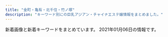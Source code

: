 ```yaml
---
title: "金町・亀有・北千住・竹ノ塚"
description: "キーワード別にの巨乳アジアン・チャイナエステ嬢情報をまとめました。"
---
```


新着画像と新着キーワードをまとめています。
2021年01月06日の情報です。

<DmmAffiliateIns />
<KeywordTable
  shops={
    [
    {
        "name": "\u5922\u306e\u5bb6",
        "img_links": [
            "http://kokoroan.jps.cm/images/girl-z1.jpg",
            "http://kokoroan.jps.cm/images/mobile.jpg",
            "http://kokoroan.jps.cm/photos/sites/31/2019/02/2019021213081728.jpg",
            "http://kokoroan.jps.cm/images/room4.jpg",
            "http://kokoroan.jps.cm/images/staff_line.jpg",
            "http://kokoroan.jps.cm/images/girl-z2.jpg",
            "http://kokoroan.jps.cm/images/ser4.jpg",
            "http://kokoroan.jps.cm/images/bj3.jpg",
            "http://kokoroan.jps.cm/images/ser1.jpg",
            "http://kokoroan.jps.cm/images/room1.jpg",
            "http://kokoroan.jps.cm/images/ser5.jpg",
            "http://kokoroan.jps.cm/photos/sites/31/2020/08/2020082513400117.jpg",
            "http://kokoroan.jps.cm/images/room3.jpg",
            "http://kokoroan.jps.cm/photos/sites/31/2020/10/2020100113045422.jpg",
            "http://kokoroan.jps.cm/images/room2.jpg",
            "http://kokoroan.jps.cm/images/top.jpg",
            "http://kokoroan.jps.cm/images/mobile2.jpg",
            "http://kokoroan.jps.cm/images/ser2.jpg",
            "http://kokoroan.jps.cm/images/service_line.jpg",
            "http://kokoroan.jps.cm/photos/sites/31/2019/06/2019060614301966.jpg",
            "http://kokoroan.jps.cm/images/end.jpg",
            "http://kokoroan.jps.cm/images/ser3.jpg"
        ],
        "url": "http://kokoroan.jps.cm/",
        "keywords": {
            "C": 13,
            "86": 2,
            "D": 2,
            "84": 1,
            "83": 1
        },
        "station": "\u7af9\u30ce\u585a\u99c5\u6771\u53e3"
    },
    {
        "img_links": [],
        "url": "https://heart-peace.business.site/",
        "station": "\u7dbe\u702c\u99c5",
        "name": "heart Peace \uff5e\u30cf\u30fc\u30c8\u30d4\u30fc\u30b9\uff5e",
        "keywords": {}
    },
    {
        "station": "JR\u91d1\u753a\u99c5\u5317\u53e3",
        "keywords": {
            "C": 11,
            "88": 5,
            "90": 5,
            "87": 5,
            "89": 5
        },
        "img_links": [
            "https://lush.jpn.vin/images/tit_staff.jpg",
            "https://lush.jpn.vin/images/lb.png",
            "https://lush.jpn.vin/images/end.jpg",
            "https://lush.jpn.vin/images/side_mobile.png",
            "https://lush.jpn.vin/photos/sites/6/2020/12/2020121402072787.jpg",
            "https://lush.jpn.vin/images/border-bottom.png",
            "https://lush.jpn.vin/images/bg_comend.jpg",
            "https://lush.jpn.vin/images/tit_news.png",
            "https://lush.jpn.vin/images/room2.jpg",
            "https://lush.jpn.vin/images/room1.jpg",
            "https://lush.jpn.vin/photos/sites/6/2020/12/2020121402091934.jpg",
            "https://lush.jpn.vin/photos/sites/6/2020/12/202012140206371.jpg",
            "https://lush.jpn.vin/images/rb.png",
            "https://lush.jpn.vin/images/girl.png",
            "https://lush.jpn.vin/images/top.png",
            "https://lush.jpn.vin/images/room4.jpg",
            "https://lush.jpn.vin/photos/sites/6/2020/12/2020121402082025.jpg",
            "https://lush.jpn.vin/images/room3.jpg",
            "https://lush.jpn.vin/images/tit_pick.jpg"
        ],
        "name": "\u30e9\u30c3\u30b7\u30e5",
        "url": "https://lush.jpn.vin/"
    },
    {
        "keywords": {},
        "name": "Angela \u30a2\u30f3\u30b8\u30a7\u30e9",
        "station": "\u7dbe\u702c\u99c5\u6771\u53e3",
        "url": "http://angela.esjp.xyz/",
        "img_links": [
            "http://angela.esjp.xyz/girl/4.jpg",
            "http://angela.esjp.xyz/girl/2.jpg",
            "http://angela.esjp.xyz/images/newsbg.png",
            "http://angela.esjp.xyz/images/topbg.jpg",
            "http://angela.esjp.xyz/images/pickup_line.png",
            "http://angela.esjp.xyz/girl/6.jpg",
            "http://angela.esjp.xyz/girl/3.jpg",
            "http://angela.esjp.xyz/images/tel_footer.png",
            "http://angela.esjp.xyz/images/mobile_bg.png",
            "http://angela.esjp.xyz/images/roomimg/photo01.jpg",
            "http://angela.esjp.xyz/images/nophotos.jpg",
            "http://angela.esjp.xyz/images/staff_bg.png",
            "http://angela.esjp.xyz/girl/1.jpg",
            "http://angela.esjp.xyz/images/roomimg/photo02.jpg"
        ]
    },
    {
        "name": "Spring-\u30b9\u30d7\u30ea\u30f3\u30b0-",
        "keywords": {
            "84": 1,
            "89": 1,
            "C": 4,
            "90": 3,
            "91": 1,
            "85": 3,
            "E": 2,
            "G": 1
        },
        "img_links": [
            "http://spring02.est888.com/css/staff/staff04.png",
            "http://spring02.est888.com/css/staff/staff03-a.png",
            "http://spring02.est888.com/css/top02-left.png",
            "http://spring02.est888.com/css/staff/staff01-a.png",
            "http://spring02.est888.com/css/staff/staff11-b.png",
            "http://spring02.est888.com/css/top04.png",
            "http://spring02.est888.com/css/osusume01.png",
            "http://spring02.est888.com/css/staff/staff03.png",
            "http://spring02.est888.com/css/staff/staff005-a.png",
            "http://spring02.est888.com/css/staff/staff01.png",
            "http://spring02.est888.com/css/nav/nav-003.png",
            "http://spring02.est888.com/css/nav/nav-001.png",
            "http://spring02.est888.com/css/tel.png",
            "http://spring02.est888.com/css/staff/staff11.png",
            "http://spring02.est888.com/css/staff/staff09-b.png",
            "http://spring02.est888.com/css/nav/nav-006.png",
            "http://spring02.est888.com/css/nav/nav-004.png",
            "http://spring02.est888.com/css/staff/staff003-b.png",
            "http://spring02.est888.com/css/staff/staff005-b.png",
            "http://spring02.est888.com/css/nav/nav-002.png",
            "http://spring02.est888.com/css/top003.png",
            "http://spring02.est888.com/css/staff/staff010-b.png",
            "http://spring02.est888.com/css/staff/staff010-a.png",
            "http://spring02.est888.com/css/staff/staff12.png",
            "http://spring02.est888.com/css/staff/staff11-a.png",
            "http://spring02.est888.com/css/staff/staff04-b.png",
            "http://spring02.est888.com/css/staff/staff12-a.png",
            "http://spring02.est888.com/css/staff/staff09.png",
            "http://spring02.est888.com/css/staff/staff12-b.png",
            "http://spring02.est888.com/css/staff/staff09-a.png",
            "http://spring02.est888.com/css/staff/staff04-a.png",
            "http://spring02.est888.com/css/top01.png",
            "http://spring02.est888.com/css/staff/staff010.png",
            "http://spring02.est888.com/css/staff/staff01-b.png",
            "http://spring02.est888.com/css/staff/staff0008.png",
            "http://spring02.est888.com/css/staff/staff008-b.png",
            "http://spring02.est888.com/css/staff/staff005.png",
            "http://spring02.est888.com/css/nav/nav-005.png"
        ],
        "url": "http://spring02.est888.com/",
        "station": "\u7dbe\u702c\u99c5\u897f\u53e3"
    },
    {
        "url": "http://kungangm.jimdo.com/",
        "keywords": {},
        "name": "\u541b\u5b89",
        "station": "\u5800\u5207\u83d6\u84b2\u5712\u99c5",
        "img_links": [
            "https://image.jimcdn.com/app/cms/image/transf/dimension=1080x1024:format=jpg/path/s491738307dab8ed0/image/i620db1cf9b307f7a/version/1607666292/image.jpg",
            "https://image.jimcdn.com/app/cms/image/transf/none/path/s491738307dab8ed0/image/iba7a970dbc047ea1/version/1607666237/image.jpg",
            "https://image.jimcdn.com/app/cms/image/transf/none/path/s491738307dab8ed0/image/i5806f8c0fbbca598/version/1417614009/image.jpg",
            "https://image.jimcdn.com/app/cms/image/transf/dimension=1080x1024:format=jpg/path/s491738307dab8ed0/image/ie54739bfe4411825/version/1606798127/image.jpg"
        ]
    },
    {
        "url": "http://urara.tyo.cm/",
        "img_links": [
            "http://urara.tyo.cm/photos/sites/5/2020/10/2020101305325670.jpg",
            "http://urara.tyo.cm/photos/sites/5/2020/08/2020082101302071.jpg",
            "http://urara.tyo.cm/images/link_nav06.png",
            "http://urara.tyo.cm/images/link_nav05.png",
            "http://urara.tyo.cm/images/link_nav03.png",
            "http://urara.tyo.cm/photos/sites/5/2020/09/2020091508111353.jpg",
            "http://urara.tyo.cm/images/link_nav01.png",
            "http://urara.tyo.cm/images/tit_staff01.png",
            "http://urara.tyo.cm/images/slider02.png",
            "http://urara.tyo.cm/photos/sites/5/2020/07/2020072904152581.jpg",
            "http://urara.tyo.cm/images/slider03.png",
            "http://urara.tyo.cm/images/tit_staff02.png",
            "http://urara.tyo.cm/photos/sites/5/2020/07/2020072904152474.jpg",
            "http://urara.tyo.cm/images/tit_info01.png",
            "http://urara.tyo.cm/photos/sites/5/2020/07/2020072904152438.jpg",
            "http://urara.tyo.cm/images/pagetop.png",
            "http://urara.tyo.cm/images/tit_info02.png",
            "http://urara.tyo.cm/images/top.png",
            "http://urara.tyo.cm/photos/sites/5/2020/11/2020112706272440.jpg",
            "http://urara.tyo.cm/images/slider01.png",
            "http://urara.tyo.cm/images/link_nav02.png",
            "http://urara.tyo.cm/images/bg_infotit.png",
            "http://urara.tyo.cm/images/ico02.png",
            "http://urara.tyo.cm/images/link_nav04.png",
            "http://urara.tyo.cm/photos/sites/5/2020/07/2020072904152344.jpg"
        ],
        "station": "JR\u91d1\u753a\u99c5\u5317\u53e3",
        "keywords": {
            "86": 40,
            "84": 10,
            "85": 30,
            "D": 80
        },
        "name": "\u9e97"
    },
    {
        "img_links": [
            "https://anna.iest.info/images/room1.jpg",
            "https://anna.iest.info/images/room3.jpg",
            "https://anna.iest.info/photos/sites/32/2020/09/2020092310053060.jpg",
            "https://anna.iest.info/images/top.png",
            "https://anna.iest.info/photos/sites/32/2020/09/2020092310180247.jpg",
            "https://anna.iest.info/photos/sites/32/2020/09/2020092404431618.jpg",
            "https://anna.iest.info/photos/sites/32/2020/09/2020092310095442.jpg",
            "https://anna.iest.info/images/side_link03.png",
            "https://anna.iest.info/photos/sites/32/2020/09/2020092310084345.jpg",
            "https://anna.iest.info/images/09.jpg",
            "https://anna.iest.info/photos/sites/32/2020/12/2020122407252653.jpg",
            "https://anna.iest.info/photos/sites/32/2020/09/2020092310230663.jpg",
            "https://anna.iest.info/photos/sites/32/2020/11/2020110204554291.jpg",
            "https://anna.iest.info/images/room4.jpg",
            "https://anna.iest.info/photos/sites/32/2020/09/2020092310053021.jpg",
            "https://anna.iest.info/images/05.jpg",
            "https://anna.iest.info/photos/sites/32/2020/09/2020092310104790.jpg",
            "https://anna.iest.info/images/room2.jpg",
            "https://anna.iest.info/images/side_link02.png",
            "https://anna.iest.info/images/sp_top.jpg",
            "https://anna.iest.info/photos/sites/32/2020/10/2020102309073277.jpg"
        ],
        "name": "\u5b89\u5a1c\u30fb\u30a2\u30f3\u30ca",
        "keywords": {
            "D": 94,
            "86": 25,
            "88": 23,
            "E": 23,
            "83": 23,
            "80": 23,
            "87": 46,
            "C": 46,
            "85": 23
        },
        "station": "\u7af9\u30ce\u585a\u99c5\u6771\u53e3",
        "url": "https://anna.iest.info/"
    },
    {
        "url": "http://bright.xyz.mn/",
        "name": "Plaisir\u30fb\u30d7\u30ec\u30b8\u30fc\u30eb",
        "img_links": [
            "http://bright.xyz.mn/images/s_face.jpg",
            "http://bright.xyz.mn/photos/sites/10/2020/02/2020022201512635.jpg",
            "http://bright.xyz.mn/photos/sites/10/2020/11/2020112603202174-308x411.jpg",
            "http://bright.xyz.mn/photos/sites/10/2020/10/2020100804253425.jpg",
            "http://bright.xyz.mn/photos/sites/10/2020/07/2020072612030016-308x411.jpg",
            "http://bright.xyz.mn/photos/sites/10/2020/08/2020081003373131-308x411.jpg",
            "http://bright.xyz.mn/photos/sites/10/2020/07/2020072611535558.jpg",
            "http://bright.xyz.mn/photos/sites/10/2020/07/202007261153576.jpg",
            "http://bright.xyz.mn/images/top.png",
            "http://bright.xyz.mn/images/news_bj3.jpg",
            "http://bright.xyz.mn/images/mobile.jpg",
            "http://bright.xyz.mn/images/new.jpg",
            "http://bright.xyz.mn/photos/sites/10/2020/02/2020022201512671-308x411.jpg",
            "http://bright.xyz.mn/images/line.png",
            "http://bright.xyz.mn/images/s_news.jpg",
            "http://bright.xyz.mn/images/s_link.jpg",
            "http://bright.xyz.mn/images/s_therapist.jpg",
            "http://bright.xyz.mn/photos/sites/10/2020/08/2020081003373252.jpg",
            "http://bright.xyz.mn/photos/sites/10/2020/02/2020022201512671.jpg",
            "http://bright.xyz.mn/photos/sites/10/2020/11/2020111606393626.jpg",
            "http://bright.xyz.mn/photos/sites/10/2020/07/2020072612030016.jpg",
            "http://bright.xyz.mn/images/2.jpg",
            "http://bright.xyz.mn/photos/sites/10/2020/02/2020022201512493.jpg",
            "http://bright.xyz.mn/images/1.jpg",
            "http://bright.xyz.mn/images/s_pick.png",
            "http://bright.xyz.mn/photos/sites/10/2020/08/2020081003373131.jpg",
            "http://bright.xyz.mn/photos/sites/10/2020/11/2020112603202074.jpg",
            "http://bright.xyz.mn/images/staff_bj3.jpg",
            "http://bright.xyz.mn/photos/sites/10/2020/11/2020112603202074-308x411.jpg",
            "http://bright.xyz.mn/photos/sites/10/2020/11/2020110507362248.jpg",
            "http://bright.xyz.mn/images/end.png",
            "http://bright.xyz.mn/photos/sites/10/2020/11/2020112603202174.jpg"
        ],
        "station": "JR\u4e80\u6709\u99c5\u5357\u53e3",
        "keywords": {
            "H": 22,
            "88": 40,
            "F": 22,
            "87": 40,
            "D": 62,
            "E": 84,
            "G": 20,
            "85": 20,
            "89": 40,
            "86": 40,
            "92": 20
        }
    },
    {
        "img_links": [
            "http://www.kb.masg.info/images/bar-news.png",
            "http://www.kb.masg.info/files/012.jpg",
            "http://www.kb.masg.info/files/008.jpg",
            "http://www.kb.masg.info/images/bar-inte.png",
            "http://www.kb.masg.info/files/005.jpg",
            "http://www.kb.masg.info/files/013.jpg",
            "http://www.kb.masg.info/files/006.jpg",
            "http://www.kb.masg.info/files/014.jpg",
            "http://www.kb.masg.info/files/017.jpg",
            "http://www.kb.masg.info/images/bar-infomation.png",
            "http://www.kb.masg.info/images/girls-bar.png",
            "http://www.kb.masg.info/files/011.jpg",
            "http://www.kb.masg.info/files/004.jpg",
            "http://www.kb.masg.info/images/info1.jpg",
            "http://www.kb.masg.info/images/info_text.jpg",
            "http://www.kb.masg.info/files/010.jpg",
            "http://www.kb.masg.info/files/016.jpg",
            "http://www.kb.masg.info/files/015.jpg",
            "http://www.kb.masg.info/images/bar-girls.png",
            "http://www.kb.masg.info/images/info2.jpg",
            "http://www.kb.masg.info/files/002.jpg",
            "http://www.kb.masg.info/files/009.jpg"
        ],
        "keywords": {
            "D": 14,
            "88": 1,
            "87": 10,
            "86": 2
        },
        "url": "http://www.kb.masg.info/",
        "station": "JR\u5317\u5343\u4f4f\u99c5",
        "name": "\u770b\u8b77\u7f8e\u4eba"
    },
    {
        "station": "JR\u4e80\u6709\u99c5\u5357\u53e3",
        "keywords": {
            "88": 1,
            "D": 5,
            "89": 1,
            "E": 1,
            "87": 3,
            "86": 2
        },
        "name": "\u82b1\u306e\u5922",
        "img_links": [
            "http://www.hananoyume.esjp.info/images/xian.png",
            "http://www.hananoyume.esjp.info/files/009-02.jpg",
            "http://www.hananoyume.esjp.info/images/maga.jpg",
            "http://www.hananoyume.esjp.info/images/new1.png",
            "http://www.hananoyume.esjp.info/images/shop/shop03.jpg",
            "http://www.hananoyume.esjp.info/images/new3.png",
            "http://www.hananoyume.esjp.info/images/pick.png",
            "http://www.hananoyume.esjp.info/files/003-02.jpg",
            "http://www.hananoyume.esjp.info/files/007-02.jpg",
            "http://www.hananoyume.esjp.info/images/tel.png",
            "http://www.hananoyume.esjp.info/files/007.jpg",
            "http://www.hananoyume.esjp.info/files/008-03.jpg",
            "http://www.hananoyume.esjp.info/files/006-03.jpg",
            "http://www.hananoyume.esjp.info/files/009.jpg",
            "http://www.hananoyume.esjp.info/files/005-02.jpg",
            "http://www.hananoyume.esjp.info/images/zi_staff.png",
            "http://www.hananoyume.esjp.info/images/shop/shop04.jpg",
            "http://www.hananoyume.esjp.info/images/service.png",
            "http://www.hananoyume.esjp.info/images/main_top.png",
            "http://www.hananoyume.esjp.info/images/s3.jpg",
            "http://www.hananoyume.esjp.info/files/001.jpg",
            "http://www.hananoyume.esjp.info/files/001-02.jpg",
            "http://www.hananoyume.esjp.info/images/shop/shop02.jpg",
            "http://www.hananoyume.esjp.info/files/003-03.jpg",
            "http://www.hananoyume.esjp.info/files/006.jpg",
            "http://www.hananoyume.esjp.info/files/006-02.jpg",
            "http://www.hananoyume.esjp.info/images/shop/shop01.jpg",
            "http://www.hananoyume.esjp.info/images/main_bottom.png",
            "http://www.hananoyume.esjp.info/files/008.jpg",
            "http://www.hananoyume.esjp.info/images/zi_massage.png",
            "http://www.hananoyume.esjp.info/files/001-03.jpg",
            "http://www.hananoyume.esjp.info/images/s1.jpg",
            "http://www.hananoyume.esjp.info/files/009-03.jpg",
            "http://www.hananoyume.esjp.info/files/007-03.jpg",
            "http://www.hananoyume.esjp.info/images/s2.jpg",
            "http://www.hananoyume.esjp.info/files/005-03.jpg",
            "http://www.hananoyume.esjp.info/files/003.jpg",
            "http://www.hananoyume.esjp.info/files/008-02.jpg",
            "http://www.hananoyume.esjp.info/images/infotiao1.jpg",
            "http://www.hananoyume.esjp.info/files/005.jpg"
        ],
        "url": "http://www.hananoyume.esjp.info/"
    },
    {
        "img_links": [
            "http://esthe-aroma.biz/img/m05a.jpg",
            "http://esthe-aroma.biz/img/no.png",
            "http://esthe-aroma.biz/img/m03a.jpg",
            "http://esthe-aroma.biz/img/m01.jpg",
            "http://esthe-aroma.biz/img/cg09.jpg",
            "http://esthe-aroma.biz/img/cg05.jpg",
            "http://esthe-aroma.biz/img/cg03.jpg",
            "http://esthe-aroma.biz/img/cg07.jpg",
            "http://esthe-aroma.biz/img/m05.jpg",
            "http://esthe-aroma.biz/img/cg101.jpg",
            "http://esthe-aroma.biz/img/m01a.jpg",
            "http://esthe-aroma.biz/img/syst.jpg",
            "http://esthe-aroma.biz/img/top.jpg",
            "http://esthe-aroma.biz/img/cg08.jpg",
            "http://esthe-aroma.biz/img/m02.jpg",
            "http://esthe-aroma.biz/img/cg10.jpg",
            "http://esthe-aroma.biz/img/cg02.jpg",
            "http://esthe-aroma.biz/img/cg081.jpg",
            "http://esthe-aroma.biz/img/cg021.jpg",
            "http://esthe-aroma.biz/img/m03.jpg",
            "http://esthe-aroma.biz/img/fla02.jpg",
            "http://esthe-aroma.biz/img/acct.jpg",
            "http://esthe-aroma.biz/img/cg06.jpg",
            "http://esthe-aroma.biz/img/cg01.jpg",
            "http://esthe-aroma.biz/img/ff.jpg",
            "http://esthe-aroma.biz/img/cg011.jpg",
            "http://esthe-aroma.biz/img/m02a.jpg",
            "http://esthe-aroma.biz/img/tr02.jpg",
            "http://esthe-aroma.biz/img/fla03.jpg",
            "http://esthe-aroma.biz/img/stal.jpg",
            "http://esthe-aroma.biz/img/tr01.jpg",
            "http://esthe-aroma.biz/img/fla01.jpg",
            "http://esthe-aroma.biz/img/m04.jpg",
            "http://esthe-aroma.biz/img/m06.jpg"
        ],
        "keywords": {
            "D": 18,
            "86": 14,
            "88": 4
        },
        "url": "http://esthe-aroma.biz/",
        "name": "Sakura",
        "station": "JR\u91d1\u753a\u99c5\u5317\u53e3"
    },
    {
        "name": "LUCK",
        "img_links": [
            "http://lucky.weblog.tc/2/uploadimg/1599202558.jpeg",
            "http://lucky.weblog.tc/2/uploadimg/1597854926.jpeg",
            "http://lucky.weblog.tc/2/uploadimg/1591253175.jpg",
            "http://lucky.weblog.tc/2/uploadimg/1600148455.jpeg",
            "http://lucky.weblog.tc/2/uploadimg/1591253020.jpg",
            "http://lucky.weblog.tc/loader.png",
            "http://lucky.weblog.tc/2/uploadimg/1591252992.jpg",
            "http://lucky.weblog.tc/2/uploadimg/1591886646.jpg",
            "http://lucky.weblog.tc/icon2.png",
            "http://lucky.weblog.tc/2/uploadimg/1591886701.jpg"
        ],
        "station": "\u7dbe\u702c\u99c5\u6771\u53e3",
        "url": "http://lucky.weblog.tc/",
        "keywords": {
            "84": 3,
            "88": 2,
            "87": 2,
            "90": 8,
            "86": 3,
            "C": 7,
            "D": 2,
            "83": 4
        }
    },
    {
        "img_links": [],
        "name": "Tulip\uff5e\u30c1\u30e5\u30fc\u30ea\u30c3\u30d7",
        "station": "JR\u5357\u5343\u4f4f\u99c5\u5357\u53e3",
        "url": "http://www.hi-msg.com/tulip/",
        "keywords": {}
    },
    {
        "station": "\u6885\u5cf6\u99c5",
        "url": "http://kenkounoie-umejima.este88.com/",
        "img_links": [
            "http://kenkounoie-umejima.este88.com/images/qr.jpg",
            "http://kenkounoie-umejima.este88.com/gals/akane1.jpg",
            "http://kenkounoie-umejima.este88.com/gals/emi1.jpg",
            "http://kenkounoie-umejima.este88.com/images/img1.jpg",
            "http://kenkounoie-umejima.este88.com/images/acc2.jpg",
            "http://kenkounoie-umejima.este88.com/images/img3.jpg",
            "http://kenkounoie-umejima.este88.com/gals/kiki1.jpg",
            "http://kenkounoie-umejima.este88.com/images/acc4.jpg",
            "http://kenkounoie-umejima.este88.com/images/img4.jpg",
            "http://kenkounoie-umejima.este88.com/gals/risa1.jpg",
            "http://kenkounoie-umejima.este88.com/images/acc3.jpg",
            "http://kenkounoie-umejima.este88.com/images/info.png",
            "http://kenkounoie-umejima.este88.com/i/sp02.jpg",
            "http://kenkounoie-umejima.este88.com/images/acc1.jpg",
            "http://kenkounoie-umejima.este88.com/images/acc5.jpg",
            "http://kenkounoie-umejima.este88.com/images/img2.jpg",
            "http://kenkounoie-umejima.este88.com/gals/mimi1.jpg",
            "http://kenkounoie-umejima.este88.com/gals/rika1.jpg",
            "http://kenkounoie-umejima.este88.com/gals/ai1.jpg"
        ],
        "name": "\u5065\u5eb7\u306e\u5bb6",
        "keywords": {}
    },
    {
        "keywords": {},
        "img_links": [],
        "name": "IRIS \uff5e\u30a2\u30a4\u30ea\u30b9\uff5e",
        "url": "http://rakuen-hp.este.work/",
        "station": "JR\u5317\u5343\u4f4f\u99c5\u6771\u53e3"
    },
    {
        "url": "http://www.night.ne.jp/tokyo/house/",
        "name": "\u5065\u5eb7\u30cf\u30a6\u30b9",
        "img_links": [
            "http://www.night.ne.jp/tokyo/house/img_staff/g_7074.jpg",
            "http://www.night.ne.jp/tokyo/house/img/view_4.jpg",
            "http://www.night.ne.jp/nightnet/img/11.jpg",
            "http://www.night.ne.jp/nightnet/img/12a.jpg",
            "http://www.night.ne.jp/nightnet/img/4.jpg",
            "http://www.night.ne.jp/tokyo/house/img/view_3.jpg",
            "http://www.night.ne.jp/tokyo/house/img/view_1.jpg",
            "http://www.night.ne.jp/tokyo/house/img/index.jpg",
            "http://www.night.ne.jp/nightnet/img/16.jpg",
            "http://www.night.ne.jp/nightnet/img/3.jpg",
            "http://www.night.ne.jp/nightnet/img/2.jpg",
            "http://www.night.ne.jp/_format/W/img/whats_news.jpg",
            "http://www.night.ne.jp/tokyo/house/img/view_2.jpg",
            "http://www.night.ne.jp/_format/W/img/over_msg_01.jpg",
            "http://www.night.ne.jp/nightnet/img/14.jpg",
            "http://www.night.ne.jp/tokyo/house/img/index_top.jpg",
            "http://www.night.ne.jp/nightnet/img/5.jpg",
            "http://www.night.ne.jp/_format/W/img/index_enter_1.jpg",
            "http://www.night.ne.jp/tokyo/house/img_staff/g_7277.jpg",
            "http://www.night.ne.jp/nightnet/img/10.jpg",
            "http://www.night.ne.jp/nightnet/img/17.jpg",
            "http://www.night.ne.jp/nightnet/img/9.jpg",
            "http://www.night.ne.jp/nightnet/img/7.jpg",
            "http://www.night.ne.jp/tokyo/house/img_staff/g_7278.jpg",
            "http://www.night.ne.jp/_format/W/img/whats_view.jpg",
            "http://www.night.ne.jp/tokyo/house/img/qr_code.jpg",
            "http://www.night.ne.jp/tokyo/house/img/index_view.jpg",
            "http://www.night.ne.jp/nightnet/img/6.jpg",
            "http://www.night.ne.jp/nightnet/img/1.jpg",
            "http://www.night.ne.jp/nightnet/img/15.jpg",
            "http://www.night.ne.jp/nightnet/img/8.jpg",
            "http://www.night.ne.jp/nightnet/img/13.jpg"
        ],
        "keywords": {},
        "station": "JR\u4e80\u6709\u99c5\u5317\u53e3"
    },
    {
        "keywords": {
            "\u30bb\u30af\u30b7\u30fc": 5,
            "89": 3,
            "87": 3,
            "88": 3,
            "86": 8,
            "91": 6,
            "F": 3,
            "94": 7,
            "D": 4,
            "C": 6,
            "E": 18,
            "90": 5,
            "95": 2,
            "93": 6,
            "G": 7,
            "92": 6
        },
        "name": "You First*\u30e6\u30fc\u30d5\u30a1\u30fc\u30b9\u30c8",
        "img_links": [
            "http://youfirstesthe.com/upload/girl/img03/img1_0026.jpg",
            "http://youfirstesthe.com/upload/girl/img02/img1_0021.jpg",
            "http://youfirstesthe.com/images/top/ranking02.png",
            "http://youfirstesthe.com/upload/girl/img02/img1_0016.jpg",
            "http://youfirstesthe.com/upload/girl/img02/img1_0024.jpg",
            "http://youfirstesthe.com/upload/board/img_1555924960.jpg",
            "http://youfirstesthe.com/upload/girl/img03/img1_0008.jpg",
            "http://youfirstesthe.com/upload/board/img_1551939705.jpg",
            "http://youfirstesthe.com/upload/board/img_1601452249.jpg",
            "http://youfirstesthe.com/upload/girl/img03/img1_0020.jpg",
            "http://youfirstesthe.com/upload/girl/img02/img1_0019.jpg",
            "http://youfirstesthe.com/upload/girl/img03/img1_0024.jpg",
            "http://youfirstesthe.com/upload/board/img_1600470945.jpg",
            "http://youfirstesthe.com/upload/girl/img03/img5_0008.jpg",
            "http://youfirstesthe.com/images/top/list_btn.png",
            "http://youfirstesthe.com/upload/girl/img03/img4_0008.jpg",
            "http://youfirstesthe.com/upload/girl/img03/img2_0016.jpg",
            "http://youfirstesthe.com/upload/girl/img03/img2_0007.jpg",
            "http://youfirstesthe.com/upload/girl/img03/img1_0015.jpg",
            "http://youfirstesthe.com/upload/girl/img03/img1_0016.jpg",
            "http://youfirstesthe.com/upload/girl/img03/img1_0019.jpg",
            "http://youfirstesthe.com/upload/girl/img03/img3_0003.jpg",
            "http://youfirstesthe.com/upload/girl/img03/img2_0020.jpg",
            "http://youfirstesthe.com/images/top/ranking03.png",
            "http://youfirstesthe.com/upload/girl/img03/img3_0020.jpg",
            "http://youfirstesthe.com/upload/girl/img03/img1_0004.jpg",
            "http://youfirstesthe.com/upload/girl/img03/img3_0008.jpg",
            "http://youfirstesthe.com/upload/girl/img02/img1_0007.jpg",
            "http://youfirstesthe.com/images/top/ranking01.png",
            "http://youfirstesthe.com/upload/girl/img03/img1_0027.jpg",
            "http://youfirstesthe.com/upload/girl/img03/img2_0003.jpg",
            "http://youfirstesthe.com/upload/board/img_1547772766.jpg",
            "http://youfirstesthe.com/images/common/tel.png",
            "http://youfirstesthe.com/upload/girl/img02/img1_0026.jpg",
            "http://youfirstesthe.com/upload/girl/img02/img1_0014.jpg",
            "http://youfirstesthe.com/upload/girl/img03/img2_0014.jpg",
            "http://youfirstesthe.com/upload/girl/img03/img2_0008.jpg",
            "http://youfirstesthe.com/upload/girl/img02/img1_0020.jpg",
            "http://youfirstesthe.com/upload/girl/img02/img1_0003.jpg",
            "http://youfirstesthe.com/upload/girl/img03/img1_0021.jpg",
            "http://youfirstesthe.com/images/top/pickup_box.png",
            "http://youfirstesthe.com/upload/girl/img02/img1_0008.jpg",
            "http://youfirstesthe.com/upload/girl/img03/img3_0007.jpg",
            "http://youfirstesthe.com/upload/girl/img02/img1_0015.jpg",
            "http://youfirstesthe.com/upload/girl/img03/img1_0014.jpg",
            "http://youfirstesthe.com/upload/girl/img03/img1_0007.jpg",
            "http://youfirstesthe.com/upload/girl/img03/img4_0007.jpg",
            "http://youfirstesthe.com/upload/girl/img02/img1_0004.jpg",
            "http://youfirstesthe.com/upload/girl/img03/img2_0019.jpg",
            "http://youfirstesthe.com/upload/board/img_1558501433.jpg",
            "http://youfirstesthe.com/images/top/news.png",
            "http://youfirstesthe.com/upload/girl/img03/img1_0003.jpg",
            "http://youfirstesthe.com/upload/girl/img02/img1_0027.jpg"
        ],
        "station": "\u7dbe\u702c\u99c5\u6771\u53e3",
        "url": "http://youfirstesthe.com"
    },
    {
        "img_links": [
            "http://aroma-heal.com/staff/yuki/01.jpg",
            "http://aroma-heal.com/img/pc.jpg",
            "http://aroma-heal.com/img/tit.jpg",
            "http://aroma-heal.com/img/sys1.png",
            "http://aroma-heal.com/img/tel.jpg",
            "http://aroma-heal.com/img/t-a.jpg",
            "http://aroma-heal.com/img/t-r.jpg",
            "http://aroma-heal.com/img/adrs.jpg",
            "http://aroma-heal.com/img/cam.jpg",
            "http://aroma-heal.com/staff/aoi/01.jpg",
            "http://aroma-heal.com/img/sys2.png",
            "http://aroma-heal.com/img/t-t.jpg",
            "http://aroma-heal.com/img/info.jpg",
            "http://aroma-heal.com/img/add.jpg",
            "http://aroma-heal.com/img/sys3.png",
            "http://aroma-heal.com/img/botton.jpg",
            "http://aroma-heal.com/img/t-s.jpg",
            "http://aroma-heal.com/img/t-o.jpg",
            "http://aroma-heal.com/staff/mimi/01.jpg",
            "http://aroma-heal.com/img/sysetc.png",
            "http://aroma-heal.com/img/pic.jpg",
            "http://aroma-heal.com/img/sys4.png"
        ],
        "keywords": {},
        "station": "JR\u5317\u5343\u4f4f\u99c5\u6771\u53e3",
        "url": "http://aroma-heal.com/",
        "name": "\u7f8e\u5802"
    },
    {
        "keywords": {
            "87": 5,
            "D": 15,
            "82": 5,
            "C": 16,
            "85": 10
        },
        "station": "JR\u91d1\u753a\u99c5\u5317\u53e3",
        "url": "http://iyasinobara.oks.bz/",
        "name": "\u7652\u3057\u306e\u8594\u8587",
        "img_links": [
            "http://iyasinobara.oks.bz/photos/sites/36/2020/11/2020112101523963.jpg",
            "http://iyasinobara.oks.bz/photos/sites/36/2019/12/2019121401184994.jpg",
            "http://iyasinobara.oks.bz/photos/sites/36/2020/02/2020021401252254.jpg",
            "http://iyasinobara.oks.bz/images/top.jpg",
            "http://iyasinobara.oks.bz/images/s_news.jpg",
            "http://iyasinobara.oks.bz/images/room1.jpg",
            "http://iyasinobara.oks.bz/images/mobile.jpg",
            "http://iyasinobara.oks.bz/images/room3.jpg",
            "http://iyasinobara.oks.bz/images/room4.jpg",
            "http://iyasinobara.oks.bz/photos/sites/36/2020/07/2020071503512478.jpg",
            "http://iyasinobara.oks.bz/images/room2.jpg",
            "http://iyasinobara.oks.bz/images/s_staff.jpg",
            "http://iyasinobara.oks.bz/images/s_shedule.jpg"
        ]
    },
    {
        "station": "JR\u4e80\u6709\u99c5\u5317\u53e3",
        "keywords": {
            "D": 2,
            "E": 2,
            "85": 2,
            "C": 1,
            "86": 1
        },
        "name": "\u685c",
        "img_links": [
            "https://besteste.com/js/sliderLine/slide_prev.png",
            "https://besteste.com/staffPhoto/b20201223163417.jpg",
            "https://besteste.com/staffPhoto/s20201104201732.jpg",
            "https://besteste.com/js/sliderLine/slide_next.png",
            "https://besteste.com/images/slider1/03.jpg",
            "https://besteste.com/staffPhoto/s20201104202559.jpg",
            "https://besteste.com/staffPhoto/s20201104202356.jpg",
            "https://besteste.com/staffPhoto/s20201104202637.jpg",
            "https://besteste.com/staffPhoto/s20201104202122.jpg",
            "https://besteste.com/staffPhoto/s20201104202509.jpg",
            "https://besteste.com/staffPhoto/b20201223163529.jpg",
            "https://besteste.com/images/returnBtn.png",
            "https://besteste.com/staffPhoto/b20201223163111.jpg",
            "https://besteste.com/staffPhoto/s20201104202740.jpg",
            "https://besteste.com/staffPhoto/b20201104202024.jpg",
            "https://besteste.com/staffPhoto/b20201104202509.jpg",
            "https://besteste.com/staffPhoto/b20201104201732.jpg",
            "https://besteste.com/images/slider1/01.jpg",
            "https://besteste.com/staffPhoto/b20201104201913.jpg",
            "https://besteste.com/staffPhoto/s20201223163320.jpg",
            "https://besteste.com/staffPhoto/s20201104202235.jpg",
            "https://besteste.com/images/mobile.jpg",
            "https://besteste.com/staffPhoto/s20201223163529.jpg",
            "https://besteste.com/staffPhoto/b20201104202356.jpg",
            "https://besteste.com/staffPhoto/s20201104202024.jpg",
            "https://besteste.com/staffPhoto/s20201223163417.jpg",
            "https://besteste.com/staffPhoto/b20201104202637.jpg",
            "https://besteste.com/staffPhoto/b20201104202122.jpg",
            "https://besteste.com/staffPhoto/s20201223163235.jpg",
            "https://besteste.com/staffPhoto/b20201104202235.jpg",
            "https://besteste.com/staffPhoto/b20201223163235.jpg",
            "https://besteste.com/staffPhoto/b20201223163320.jpg",
            "https://besteste.com/staffPhoto/s20201104201913.jpg",
            "https://besteste.com/staffPhoto/b20201104202559.jpg",
            "https://besteste.com/staffPhoto/s20201223163111.jpg",
            "https://besteste.com/staffPhoto/b20201104202740.jpg"
        ],
        "url": "https://besteste.com/"
    },
    {
        "name": "\u82b1\u306e\u604b",
        "img_links": [
            "http://bananokoi.ies.bz/photos/sites/53/2019/11/2019112805050353.jpg",
            "http://bananokoi.ies.bz/images/s3.jpg",
            "http://bananokoi.ies.bz/photos/sites/53/2019/10/201910100356119.jpg",
            "http://bananokoi.ies.bz/images/news_bj1.png",
            "http://bananokoi.ies.bz/photos/sites/53/2020/02/2020020108400986.jpg",
            "http://bananokoi.ies.bz/photos/sites/53/2020/09/2020091405284352.jpg",
            "http://bananokoi.a6.reraku.work/upload/sites/53/2020/12/2020122306264975.jpg",
            "http://bananokoi.ies.bz/photos/sites/53/2019/12/2019120604141324.jpg",
            "http://bananokoi.ies.bz/photos/sites/53/2020/01/2020011802175533.jpg",
            "http://bananokoi.ies.bz/photos/sites/53/2020/01/2020012905580453.jpg",
            "http://bananokoi.ies.bz/photos/sites/53/2020/10/2020101906190427.jpg",
            "http://bananokoi.ies.bz/photos/sites/53/2020/03/2020032705040960.jpg",
            "http://bananokoi.ies.bz/images/s_staff.png",
            "http://bananokoi.ies.bz/photos/sites/53/2020/12/2020121503311780.jpg",
            "http://bananokoi.ies.bz/photos/sites/53/2020/03/2020031706295336.jpg",
            "http://bananokoi.ies.bz/photos/sites/53/2020/11/202011280901218.jpg",
            "http://bananokoi.ies.bz/photos/sites/53/2020/02/2020020108400481.jpg",
            "http://bananokoi.ies.bz/photos/sites/53/2019/12/2019120604135958.jpg",
            "http://bananokoi.ies.bz/photos/sites/53/2020/02/2020021601411955.jpg",
            "http://bananokoi.ies.bz/photos/sites/53/2019/08/2019082205504462.jpg",
            "http://bananokoi.ies.bz/photos/sites/53/2020/01/2020012905575764.jpg",
            "http://bananokoi.ies.bz/photos/sites/53/2020/12/2020121106361635.jpg",
            "http://bananokoi.ies.bz/photos/sites/53/2020/07/2020072004552537.jpg",
            "http://bananokoi.ies.bz/photos/sites/53/2020/03/2020031706294445.jpg",
            "http://bananokoi.ies.bz/images/mobile.jpg",
            "http://bananokoi.ies.bz/photos/sites/53/2019/11/2019111506470991.jpg",
            "http://bananokoi.ies.bz/photos/sites/53/2019/08/2019082408250582.jpg",
            "http://bananokoi.ies.bz/photos/sites/53/2020/01/2020010804073793.jpg",
            "http://bananokoi.ies.bz/photos/sites/53/2019/09/2019093008164370.jpg",
            "http://bananokoi.ies.bz/photos/sites/53/2019/10/2019101907391084.jpg",
            "http://bananokoi.ies.bz/photos/sites/53/2019/12/2019120604140617.jpg",
            "http://bananokoi.ies.bz/images/s_news.png",
            "http://bananokoi.ies.bz/photos/sites/53/2020/10/2020101705493891.jpg",
            "http://bananokoi.ies.bz/photos/sites/53/2019/11/2019112509562424.jpg",
            "http://bananokoi.ies.bz/photos/sites/53/2019/10/2019100807095937.jpg",
            "http://bananokoi.ies.bz/photos/sites/53/2019/11/2019112509563092.jpg",
            "http://bananokoi.ies.bz/photos/sites/53/2020/08/202008300527126.jpg",
            "http://bananokoi.ies.bz/photos/sites/53/2020/02/2020022204462823.jpg",
            "http://bananokoi.ies.bz/photos/sites/53/2020/08/2020081801004276.jpg",
            "http://bananokoi.ies.bz/photos/sites/53/2019/09/2019091001154919.jpg",
            "http://bananokoi.ies.bz/photos/sites/53/2019/11/2019112805045756.jpg",
            "http://bananokoi.ies.bz/photos/sites/53/2019/09/2019093008164995.jpg",
            "http://bananokoi.ies.bz/photos/sites/53/2020/02/202002210532112.jpg",
            "http://bananokoi.ies.bz/photos/sites/53/2020/06/2020061703534053.jpg",
            "http://bananokoi.ies.bz/photos/sites/53/2020/11/2020111505532746.jpg",
            "http://bananokoi.ies.bz/photos/sites/53/2020/11/2020110807293666.jpg",
            "http://bananokoi.ies.bz/photos/sites/53/2019/10/2019100807095912.jpg",
            "http://bananokoi.ies.bz/photos/sites/53/2020/11/2020110503264562.jpg",
            "http://bananokoi.ies.bz/images/top.jpg",
            "http://bananokoi.ies.bz/photos/sites/53/2020/06/2020063005375274.jpg",
            "http://bananokoi.ies.bz/photos/sites/53/2020/01/2020010303301377.jpg",
            "http://bananokoi.ies.bz/images/news_bj3.png",
            "http://bananokoi.ies.bz/photos/sites/53/2020/12/2020120601271370.jpg",
            "http://bananokoi.ies.bz/images/end.jpg",
            "http://bananokoi.ies.bz/images/s_link.png",
            "http://bananokoi.ies.bz/photos/sites/53/2020/02/2020020204205679.jpg",
            "http://bananokoi.ies.bz/photos/sites/53/2020/01/2020010804074123.jpg",
            "http://bananokoi.ies.bz/photos/sites/53/2019/08/2019082409223122.jpg",
            "http://bananokoi.ies.bz/photos/sites/53/2020/01/2020010303302126.jpg",
            "http://bananokoi.ies.bz/photos/sites/53/2020/12/2020122306264975.jpg",
            "http://bananokoi.ies.bz/photos/sites/53/2019/11/201911280504516.jpg",
            "http://bananokoi.ies.bz/photos/sites/53/2020/02/2020021601411832.jpg",
            "http://bananokoi.ies.bz/photos/sites/53/2020/01/2020011802175754.jpg"
        ],
        "url": "http://bananokoi.ies.bz/",
        "station": "\u7dbe\u702c\u99c5\u6771\u53e3",
        "keywords": {
            "83": 245,
            "85": 280,
            "86": 420,
            "C": 566,
            "E": 175,
            "82": 105,
            "D": 595,
            "88": 35,
            "87": 210
        }
    },
    {
        "name": "Lux\u30fb\u30e9\u30c3\u30af\u30b9",
        "keywords": {
            "87": 1,
            "D": 3,
            "G": 1,
            "84": 1,
            "85": 2,
            "C": 13,
            "88": 1,
            "E": 1
        },
        "url": "http://lux.abnavi.info/",
        "img_links": [
            "http://lux.abnavi.info/photos/sites/13/2020/12/2020121219412237.jpg",
            "http://lux.abnavi.info/images/acc1.jpg",
            "http://lux.abnavi.info/images/nbj1.png",
            "http://lux.abnavi.info/photos/sites/13/2020/12/2020121219411956.jpg",
            "http://lux.abnavi.info/images/acc4.jpg",
            "http://lux.abnavi.info/images/s_pick.jpg",
            "http://lux.abnavi.info/images/nbj3.jpg",
            "http://lux.abnavi.info/images/room4.jpg",
            "http://lux.abnavi.info/images/mobile.png",
            "http://lux.abnavi.info/images/top.png",
            "http://lux.abnavi.info/images/room2.jpg",
            "http://lux.abnavi.info/images/acc5.jpg",
            "http://lux.abnavi.info/images/acc3.jpg",
            "http://lux.abnavi.info/images/acc6.jpg",
            "http://lux.abnavi.info/images/s_staff.png",
            "http://lux.abnavi.info/images/room1.jpg",
            "http://lux.abnavi.info/images/acc2.jpg",
            "http://lux.abnavi.info/images/s_news.png",
            "http://lux.abnavi.info/photos/sites/13/2020/12/2020121219411715.jpg",
            "http://lux.abnavi.info/images/s_link.png",
            "http://lux.abnavi.info/images/room3.jpg",
            "http://lux.abnavi.info/images/info.jpg",
            "http://lux.abnavi.info/photos/sites/13/2020/12/2020121219411983.jpg",
            "http://lux.abnavi.info/photos/sites/13/2020/12/2020121219412144.jpg"
        ],
        "station": "JR\u4e80\u6709\u99c5\u5357\u53e3"
    },
    {
        "name": "\u5927\u5bb6\u65cf",
        "img_links": [
            "http://esthe-aroma.xyz/images/main1.jpg",
            "http://esthe-aroma.xyz/images/cg02.jpg",
            "http://esthe-aroma.xyz/images/esthe1.jpg",
            "http://esthe-aroma.xyz/images/esthe3.jpg",
            "http://esthe-aroma.xyz/images/acc.jpg",
            "http://esthe-aroma.xyz/images/acc1.jpg",
            "http://esthe-aroma.xyz/images/header3.png",
            "http://esthe-aroma.xyz/images/blog_002.png",
            "http://esthe-aroma.xyz/images/link.png",
            "http://esthe-aroma.xyz/images/cg01.jpg",
            "http://esthe-aroma.xyz/images/friend.png",
            "http://esthe-aroma.xyz/images/clear.png",
            "http://esthe-aroma.xyz/images/esthe2.jpg",
            "http://esthe-aroma.xyz/images/main-sp.jpg",
            "http://esthe-aroma.xyz/images/home_002.png",
            "http://esthe-aroma.xyz/images/home.png",
            "http://esthe-aroma.xyz/images/gallery.png",
            "http://esthe-aroma.xyz/images/info.png",
            "http://esthe-aroma.xyz/images/staff.png"
        ],
        "keywords": {
            "87": 3,
            "86": 3
        },
        "url": "http://esthe-aroma.xyz/",
        "station": "\u7af9\u30ce\u585a\u99c5\u6771\u53e3"
    },
    {
        "keywords": {
            "86": 204,
            "83": 136,
            "85": 204,
            "E": 340,
            "89": 34,
            "87": 238,
            "D": 646,
            "88": 306,
            "C": 176,
            "84": 34,
            "F": 34
        },
        "img_links": [
            "http://manzoku666.ests.jp/photos/sites/11/2020/06/2020060702462380.jpg",
            "http://manzoku666.ests.jp/images/re.png",
            "http://manzoku666.ests.jp/photos/sites/11/2020/07/2020072104583128.jpg",
            "http://manzoku666.ests.jp/photos/sites/11/2020/04/2020041604115739.jpg",
            "http://manzoku666.ests.jp/photos/sites/11/2020/02/2020020503574552.jpg",
            "http://manzoku666.ests.jp/photos/sites/11/2020/04/2020041604120698.jpg",
            "http://manzoku666.ests.jp/photos/sites/11/2020/11/2020112004565896.jpg",
            "http://manzoku666.ests.jp/images/ico_headline.png",
            "http://manzoku666.ests.jp/photos/sites/11/2020/02/2020020406060435.jpg",
            "http://manzoku666.ests.jp/photos/sites/11/2020/04/2020040509014522.jpg",
            "http://manzoku666.ests.jp/photos/sites/11/2020/04/2020041307203772.jpg",
            "http://manzoku666.ests.jp/images/tit_staff.png",
            "http://manzoku666.ests.jp/images/sp_nav03.png",
            "http://manzoku666.ests.jp/images/sp_tit_pick.png",
            "http://manzoku666.ests.jp/images/sp_nav01.png",
            "http://manzoku666.ests.jp/photos/sites/11/2020/12/2020122103414393.jpg",
            "http://manzoku666.ests.jp/photos/sites/11/2020/06/2020062404121978.jpg",
            "http://manzoku666.ests.jp/images/bg_cont01.png",
            "http://manzoku666.ests.jp/photos/sites/11/2020/03/2020032706054338.jpg",
            "http://manzoku666.ests.jp/photos/sites/11/2020/06/202006070246267.jpg",
            "http://manzoku666.ests.jp/photos/sites/11/2020/02/202002040606066.jpg",
            "http://manzoku666.ests.jp/photos/sites/11/2020/02/2020020406060891.jpg",
            "http://manzoku666.ests.jp/images/tit_new.png",
            "http://manzoku666.ests.jp/images/tit_pick.png",
            "http://manzoku666.ests.jp/photos/sites/11/2020/04/2020042806324932.jpg",
            "http://manzoku666.ests.jp/photos/sites/11/2020/05/2020052602523290.jpg",
            "http://manzoku666.ests.jp/photos/sites/11/2020/04/2020041307203118.jpg",
            "http://manzoku666.ests.jp/photos/sites/11/2020/02/2020020503574022.jpg",
            "http://manzoku666.ests.jp/photos/sites/11/2020/05/2020050405545542.jpg",
            "http://manzoku666.ests.jp/photos/sites/11/2020/10/2020102403261010.jpg",
            "http://manzoku666.ests.jp/images/link_nav03.png",
            "http://manzoku666.ests.jp/images/ico02.png",
            "http://manzoku666.ests.jp/images/link_nav02.png",
            "http://manzoku666.ests.jp/images/img_service04.jpg",
            "http://manzoku666.ests.jp/photos/sites/11/2020/02/2020021806520598.jpg",
            "http://manzoku666.ests.jp/photos/sites/11/2020/05/2020050405544639.jpg",
            "http://manzoku666.ests.jp/photos/sites/11/2020/04/202004130720240.jpg",
            "http://manzoku666.ests.jp/images/sp_header.jpg",
            "http://manzoku666.ests.jp/photos/sites/11/2020/04/2020040509014579.jpg",
            "http://manzoku666.ests.jp/images/img_service02.jpg",
            "http://manzoku666.ests.jp/photos/sites/11/2020/08/2020083103591832.jpg",
            "http://manzoku666.ests.jp/images/room1_l.jpg",
            "http://manzoku666.ests.jp/images/tit_service.png",
            "http://manzoku666.ests.jp/photos/sites/11/2020/09/2020090504512885.jpg",
            "http://manzoku666.ests.jp/photos/sites/11/2020/06/2020062404121396.jpg",
            "http://manzoku666.ests.jp/photos/sites/11/2020/08/2020080206581422.jpg",
            "http://manzoku666.ests.jp/images/sp_nav02.png",
            "http://manzoku666.ests.jp/images/top.png",
            "http://manzoku666.ests.jp/images/img_service01.jpg",
            "http://manzoku666.ests.jp/photos/sites/11/2020/03/2020032501221834.jpg",
            "http://manzoku666.ests.jp/photos/sites/11/2020/02/2020022605090017.jpg",
            "http://manzoku666.ests.jp/images/link_nav01.png",
            "http://manzoku666.ests.jp/photos/sites/11/2020/10/2020101205183856.jpg",
            "http://manzoku666.ests.jp/images/room3_l.jpg",
            "http://manzoku666.ests.jp/photos/sites/11/2020/11/2020110502545271.jpg",
            "http://manzoku666.ests.jp/photos/sites/11/2021/01/2021010105190155.jpg",
            "http://manzoku666.ests.jp/images/room2_l.jpg",
            "http://manzoku666.ests.jp/photos/sites/11/2020/12/2020120106591913.jpg",
            "http://manzoku666.ests.jp/images/room4_l.jpg",
            "http://manzoku666.ests.jp/photos/sites/11/2020/12/2020121707473177.jpg",
            "http://manzoku666.ests.jp/photos/sites/11/2020/05/2020050909240788.jpg",
            "http://manzoku666.ests.jp/photos/sites/11/2020/08/2020083103592411.jpg",
            "http://manzoku666.ests.jp/photos/sites/11/2020/11/2020111603414573.jpg",
            "http://manzoku666.ests.jp/images/ico01.png",
            "http://manzoku666.ests.jp/images/bg_cont03.png",
            "http://manzoku666.ests.jp/photos/sites/11/2020/12/2020120907170783.jpg",
            "http://manzoku666.ests.jp/photos/sites/11/2020/02/2020022105272151.jpg",
            "http://manzoku666.ests.jp/photos/sites/11/2020/09/2020090504513613.jpg",
            "http://manzoku666.ests.jp/images/img_service03.jpg",
            "http://manzoku666.ests.jp/images/com_tel.png",
            "http://manzoku666.ests.jp/photos/sites/11/2020/02/2020022605090032.jpg",
            "http://manzoku666.ests.jp/photos/sites/11/2020/11/2020112004565127.jpg",
            "http://manzoku666.ests.jp/images/link_nav05.png",
            "http://manzoku666.ests.jp/photos/sites/11/2020/10/2020100307052232.jpg",
            "http://manzoku666.ests.jp/photos/sites/11/2020/12/2020121401254793.jpg",
            "http://manzoku666.ests.jp/photos/sites/11/2020/03/2020032501222689.jpg",
            "http://manzoku666.ests.jp/images/link_nav04.png",
            "http://manzoku666.ests.jp/photos/sites/11/2020/06/2020060702461717.jpg"
        ],
        "station": "JR\u4e80\u6709\u99c5\u5317\u53e3",
        "name": "\u6e80\u8db3\u5ea6666",
        "url": "http://manzoku666.ests.jp/"
    },
    {
        "url": "http://www.yurikago-massage.work/",
        "keywords": {
            "F": 4,
            "85": 4,
            "C": 13,
            "87": 4,
            "E": 4,
            "88": 4,
            "D": 8,
            "86": 4
        },
        "name": "\u3086\u308a\u304b\u3054",
        "img_links": [
            "http://www.yurikago-massage.work/img/botton.jpg",
            "http://www.yurikago-massage.work/img/sta11.jpg",
            "http://www.yurikago-massage.work/img/sta7.jpg",
            "http://www.yurikago-massage.work/img/sta9.jpg",
            "http://www.yurikago-massage.work/img/sta6.jpg",
            "http://www.yurikago-massage.work/img/mo.png",
            "http://www.yurikago-massage.work/img/st6.jpg",
            "http://www.yurikago-massage.work/img/st7.jpg",
            "http://www.yurikago-massage.work/img/sta8.jpg",
            "http://www.yurikago-massage.work/img/st11.jpg",
            "http://www.yurikago-massage.work/img/st9.jpg",
            "http://www.yurikago-massage.work/img/st09.jpg",
            "http://www.yurikago-massage.work/img/st10.jpg",
            "http://www.yurikago-massage.work/img/fla-2.jpg",
            "http://www.yurikago-massage.work/img/fla-1.jpg",
            "http://www.yurikago-massage.work/img/st8.jpg",
            "http://www.yurikago-massage.work/img/sta10.jpg"
        ],
        "station": "JR\u91d1\u753a\u99c5\u5317\u53e3"
    },
    {
        "img_links": [
            "https://moon-love.info/images/slider1/01.jpg",
            "https://moon-love.info/staffPhoto/b20200711151214.jpg",
            "https://moon-love.info/images/slider1/03.jpg",
            "https://moon-love.info/images/noImg.jpg",
            "https://moon-love.info/js/sliderLine/slide_next.png",
            "https://moon-love.info/images/returnBtn.png",
            "https://moon-love.info/staffPhoto/b20200527170611.jpg",
            "https://moon-love.info/uploadfiles/images/campaignIyasiHealCom.jpg",
            "https://moon-love.info/images/gallery1.png",
            "https://moon-love.info/staffPhoto/s20200711151214.jpg",
            "https://moon-love.info/js/sliderLine/slide_prev.png",
            "https://moon-love.info/staffPhoto/s20200527170611.jpg",
            "https://moon-love.info/images/mobile.jpg",
            "https://moon-love.info/images/slider1/02.jpg"
        ],
        "station": "\u5317\u5343\u4f4f\u99c5\u6771\u53e3",
        "keywords": {
            "E": 2,
            "D": 1
        },
        "name": "\u6cc9\u30fb\u3044\u305a\u307f",
        "url": "https://moon-love.info/"
    },
    {
        "keywords": {
            "88": 3,
            "D": 6,
            "86": 3
        },
        "station": "\u4e94\u53cd\u91ce\u99c5",
        "name": "\u96c5",
        "url": "http://www.relax-miyabi.com/",
        "img_links": [
            "http://www.relax-miyabi.com/files/019.jpg",
            "http://www.relax-miyabi.com/files/019-02.jpg",
            "http://www.relax-miyabi.com/files/014.jpg",
            "http://www.relax-miyabi.com/img/icon_tel.png",
            "http://www.relax-miyabi.com/img/top-course_off.jpg",
            "http://www.relax-miyabi.com/files/014-03.jpg",
            "http://www.relax-miyabi.com/img/slider/3.jpg",
            "http://www.relax-miyabi.com/img/bnr-02_off.jpg",
            "http://www.relax-miyabi.com/img/glo_06_off.jpg",
            "http://www.relax-miyabi.com/img/glo_05_off.jpg",
            "http://www.relax-miyabi.com/img/slider/1.jpg",
            "http://www.relax-miyabi.com/img/glo_02_off.jpg",
            "http://www.relax-miyabi.com/img/top-course2_off.jpg",
            "http://www.relax-miyabi.com/img/footer-top_off.jpg",
            "http://www.relax-miyabi.com/img/slider/2.jpg",
            "http://www.relax-miyabi.com/files/014-02.jpg",
            "http://www.relax-miyabi.com/files/019-03.jpg",
            "http://www.relax-miyabi.com/img/h4-top.jpg",
            "http://www.relax-miyabi.com/img/glo_03_off.jpg",
            "http://www.relax-miyabi.com/img/top-h5R2.jpg",
            "http://www.relax-miyabi.com/img/bnr-01_off.jpg",
            "http://www.relax-miyabi.com/img/top-h5R.jpg",
            "http://www.relax-miyabi.com/img/glo_04_off.jpg",
            "http://www.relax-miyabi.com/img/glo_01_off.jpg"
        ]
    },
    {
        "url": "http://spring.est888.com/",
        "img_links": [
            "http://spring.est888.com/css/staff/staff11-b.png",
            "http://spring.est888.com/css/staff/staff17-a.png",
            "http://spring.est888.com/css/staff/staff012.png",
            "http://spring.est888.com/css/staff/staff16.png",
            "http://spring.est888.com/css/staff/staff001.png",
            "http://spring.est888.com/css/top001.png",
            "http://spring.est888.com/css/staff/staff0005-a.png",
            "http://spring.est888.com/css/nav/nav-004.png",
            "http://spring.est888.com/css/staff/staff17-b.png",
            "http://spring.est888.com/css/nav/nav-001.png",
            "http://spring.est888.com/css/staff/staff16-b.png",
            "http://spring.est888.com/css/staff/staff14.png",
            "http://spring.est888.com/css/nav/nav-005.png",
            "http://spring.est888.com/css/tel.png",
            "http://spring.est888.com/css/staff/staff010.png",
            "http://spring.est888.com/css/staff/staff16-a.png",
            "http://spring.est888.com/css/nav/nav-006.png",
            "http://spring.est888.com/css/staff/staff11-a.png",
            "http://spring.est888.com/css/staff/staff001-b.png",
            "http://spring.est888.com/css/top0000000003.jpg",
            "http://spring.est888.com/css/staff/staff14-a.png",
            "http://spring.est888.com/css/staff/staff14-b.png",
            "http://spring.est888.com/css/staff/staff004-b.png",
            "http://spring.est888.com/css/staff/staff012-b.png",
            "http://spring.est888.com/css/staff/staff0005-b.png",
            "http://spring.est888.com/css/staff/staff17.png",
            "http://spring.est888.com/css/staff/staff004-a.png",
            "http://spring.est888.com/css/nav/nav-003.png",
            "http://spring.est888.com/css/staff/staff11.png",
            "http://spring.est888.com/css/staff/staff0010-b.png",
            "http://spring.est888.com/css/staff/staff0005.png",
            "http://spring.est888.com/css/staff/staff13-a.png",
            "http://spring.est888.com/css/staff/staff004.png",
            "http://spring.est888.com/css/staff/staff001-a.png",
            "http://spring.est888.com/css/staff/staff13.png",
            "http://spring.est888.com/css/nav/nav-002.png",
            "http://spring.est888.com/css/staff/staff010-a.png",
            "http://spring.est888.com/css/staff/staff012-a.png"
        ],
        "station": "JR\u91d1\u753a\u99c5\u5317\u53e3",
        "name": "Spring \uff5e\u30b9\u30d7\u30ea\u30f3\u30b0\uff5e",
        "keywords": {
            "90": 5,
            "91": 1,
            "E": 1,
            "C": 3,
            "D": 3,
            "84": 1,
            "89": 1,
            "85": 2
        }
    },
    {
        "name": "2020",
        "url": "http://www.night.ne.jp/tokyo/2020/",
        "keywords": {},
        "img_links": [
            "http://www.night.ne.jp/tokyo/2020/img/skill_1.jpg",
            "http://www.night.ne.jp/tokyo/2020/img/view_3.jpg",
            "http://www.night.ne.jp/tokyo/2020/img/index.jpg",
            "http://www.night.ne.jp/nightnet/img/11.jpg",
            "http://www.night.ne.jp/tokyo/2020/img/view_2.jpg",
            "http://www.night.ne.jp/nightnet/img/12a.jpg",
            "http://www.night.ne.jp/nightnet/img/4.jpg",
            "http://www.night.ne.jp/nightnet/img/16.jpg",
            "http://www.night.ne.jp/nightnet/img/3.jpg",
            "http://www.night.ne.jp/nightnet/img/2.jpg",
            "http://www.night.ne.jp/_format/W/img/whats_skill.jpg",
            "http://www.night.ne.jp/_format/W/img/whats_news.jpg",
            "http://www.night.ne.jp/tokyo/2020/img/index_top.jpg",
            "http://www.night.ne.jp/nightnet/img/14.jpg",
            "http://www.night.ne.jp/tokyo/2020/img/index_view.jpg",
            "http://www.night.ne.jp/nightnet/img/5.jpg",
            "http://www.night.ne.jp/_format/W/img/index_enter_1.jpg",
            "http://www.night.ne.jp/tokyo/2020/img/qr_code.jpg",
            "http://www.night.ne.jp/nightnet/img/10.jpg",
            "http://www.night.ne.jp/tokyo/2020/img_staff/g_7147.jpg",
            "http://www.night.ne.jp/nightnet/img/17.jpg",
            "http://www.night.ne.jp/nightnet/img/9.jpg",
            "http://www.night.ne.jp/nightnet/img/7.jpg",
            "http://www.night.ne.jp/tokyo/2020/img/skill_2.jpg",
            "http://www.night.ne.jp/tokyo/2020/img/view_1.jpg",
            "http://www.night.ne.jp/_format/W/img/whats_view.jpg",
            "http://www.night.ne.jp/tokyo/2020/img_staff/g_7149.jpg",
            "http://www.night.ne.jp/tokyo/2020/img/skill_3.jpg",
            "http://www.night.ne.jp/nightnet/img/6.jpg",
            "http://www.night.ne.jp/nightnet/img/1.jpg",
            "http://www.night.ne.jp/nightnet/img/15.jpg",
            "http://www.night.ne.jp/tokyo/2020/img/index_skill.jpg",
            "http://www.night.ne.jp/nightnet/img/8.jpg",
            "http://www.night.ne.jp/nightnet/img/13.jpg"
        ],
        "station": "JR\u4e80\u6709\u99c5\u5317\u53e3"
    },
    {
        "keywords": {
            "D": 1,
            "87": 2,
            "C": 2,
            "89": 1
        },
        "img_links": [
            "http://raku.est888.com/css/nav/nav-003.jpg",
            "http://raku.est888.com/css/nav/nav-005.jpg",
            "http://raku.est888.com/css/osusume.jpg",
            "http://raku.est888.com/css/cam01.jpg",
            "http://raku.est888.com/css/top02-left.png",
            "http://raku.est888.com/css/nav/nav-002.jpg",
            "http://raku.est888.com/css/nav/nav-006.jpg",
            "http://raku.est888.com/css/nav/nav-004.jpg",
            "http://raku.est888.com/css/staff/staff001-a.png",
            "http://raku.est888.com/css/staff/staff01-a.png",
            "http://raku.est888.com/css/nav/nav-001.jpg",
            "http://raku.est888.com/css/tel.png"
        ],
        "url": "http://raku.est888.com/",
        "name": "\u697d",
        "station": "JR\u91d1\u753a\u99c5\u5317\u53e3"
    },
    {
        "keywords": {
            "C": 12
        },
        "url": "http://takamaru.xyz/",
        "img_links": [
            "http://takamaru.xyz/static/picture/baner2.jpg",
            "http://takamaru.xyz/static/picture/news-tit1.jpg",
            "http://takamaru.xyz/uploads/201203/1-201203134202395.jpg",
            "http://takamaru.xyz/static/picture/news-tit.png",
            "http://takamaru.xyz/uploads/201009/1-201009125049594.jpg",
            "http://takamaru.xyz/static/picture/photo04.jpg",
            "http://takamaru.xyz/static/picture/photo01.jpg",
            "http://takamaru.xyz/static/picture/top2.png",
            "http://takamaru.xyz/static/picture/tite-staff.jpg",
            "http://takamaru.xyz/uploads/201007/1-20100G45100148.jpg",
            "http://takamaru.xyz/uploads/200717/1-200GFUI0L0.jpg",
            "http://takamaru.xyz/static/picture/mobile.png",
            "http://takamaru.xyz/static/picture/photo03.jpg",
            "http://takamaru.xyz/static/picture/baner.jpg",
            "http://takamaru.xyz/static/picture/tite-staff1.jpg",
            "http://takamaru.xyz/static/picture/photo02.jpg",
            "http://takamaru.xyz/static/picture/top.jpg",
            "http://takamaru.xyz/uploads/201219/1-201219155A2393.jpg",
            "http://takamaru.xyz/uploads/200717/1-200GFZ05BS.jpg"
        ],
        "name": "\u30b9\u30a4\u30fc\u30c8\u30cf\u30fc\u30c8",
        "station": "JR\u91d1\u753a\u99c5\u5317\u53e3"
    },
    {
        "keywords": {
            "E": 2,
            "87": 2,
            "89": 1,
            "D": 3,
            "86": 2
        },
        "url": "http://koi.rankuens.com/",
        "img_links": [
            "http://koi.rankuens.com/css/nav/nav05.jpg",
            "http://koi.rankuens.com/css/staff/staff0005.jpg",
            "http://koi.rankuens.com/css/top005.jpg",
            "http://koi.rankuens.com/css/staff/staff0005-b.jpg",
            "http://koi.rankuens.com/css/top-01.jpg",
            "http://koi.rankuens.com/css/head03.jpg",
            "http://koi.rankuens.com/css/nav/nav02.jpg",
            "http://koi.rankuens.com/css/right.jpg",
            "http://koi.rankuens.com/css/staff/staff09.jpg",
            "http://koi.rankuens.com/css/top004.jpg",
            "http://koi.rankuens.com/css/nav/nav06.jpg",
            "http://koi.rankuens.com/css/nav/nav01.jpg",
            "http://koi.rankuens.com/css/left.jpg",
            "http://koi.rankuens.com/css/staff/staff10.jpg",
            "http://koi.rankuens.com/css/staff/staff08.jpg",
            "http://koi.rankuens.com/css/staff/staff0006.jpg",
            "http://koi.rankuens.com/css/nav/nav03.jpg",
            "http://koi.rankuens.com/css/nav/nav04.jpg"
        ],
        "name": "\u604b\u4eba\u697d\u5712",
        "station": "JR\u4e80\u6709\u99c5\u5357\u53e3"
    },
    {
        "station": "\u6885\u5cf6\u99c5",
        "keywords": {},
        "img_links": [
            "http://relax-esthe.tokyo/css/m-top02.jpg",
            "http://relax-esthe.tokyo/css/staff/staff03.png",
            "http://relax-esthe.tokyo/css/m-top-right02.jpg",
            "http://relax-esthe.tokyo/css/m-head1.jpg",
            "http://relax-esthe.tokyo/css/m-right.jpg",
            "http://relax-esthe.tokyo/css/m-yejiao.jpg",
            "http://relax-esthe.tokyo/css/staff/staff06.png",
            "http://relax-esthe.tokyo/css/top-left01.jpg",
            "http://relax-esthe.tokyo/css/staff/staff02.png",
            "http://relax-esthe.tokyo/css/m-left.jpg",
            "http://relax-esthe.tokyo/css/staff/staff05.png",
            "http://relax-esthe.tokyo/css/staff/staff07.png",
            "http://relax-esthe.tokyo/css/m-top-right01.jpg",
            "http://relax-esthe.tokyo/css/m-top-right04.jpg",
            "http://relax-esthe.tokyo/images/call.png",
            "http://relax-esthe.tokyo/css/staff/staff01.png",
            "http://relax-esthe.tokyo/css/m-top-right03.jpg"
        ],
        "url": "http://relax-esthe.tokyo/",
        "name": "\u3084\u3059\u3089\u304e"
    },
    {
        "img_links": [
            "http://www.ccgirl.work/images/rec2.jpg",
            "http://www.ccgirl.work/images/int2.jpg",
            "http://www.ccgirl.work/images/rec1.jpg",
            "http://www.ccgirl.work/images/b1.jpg",
            "http://www.ccgirl.work/images/head.jpg",
            "http://www.ccgirl.work/images/2.jpg",
            "http://www.ccgirl.work/images/mobile.jpg",
            "http://www.ccgirl.work/images/staff_t.jpg",
            "http://www.ccgirl.work/images/b3.jpg",
            "http://www.ccgirl.work/images/int1.jpg",
            "http://www.ccgirl.work/img/erika1.jpg",
            "http://www.ccgirl.work/images/b2.jpg",
            "http://www.ccgirl.work/images/tel.jpg",
            "http://www.ccgirl.work/images/news.jpg",
            "http://www.ccgirl.work/images/interior_t.jpg",
            "http://www.ccgirl.work/images/1.jpg",
            "http://www.ccgirl.work/img/nana1.jpg",
            "http://www.ccgirl.work/img/risa1.jpg",
            "http://www.ccgirl.work/images/sys.jpg",
            "http://www.ccgirl.work/images/3.jpg",
            "http://www.ccgirl.work/images/4.jpg",
            "http://www.ccgirl.work/img/yuyu1.jpg",
            "http://www.ccgirl.work/images/ac1.jpg",
            "http://www.ccgirl.work/images/info.jpg"
        ],
        "name": "\u6625",
        "keywords": {},
        "station": "JR\u91d1\u753a\u99c5\u5357\u53e3",
        "url": "http://www.ccgirl.work/"
    },
    {
        "station": "\u7dbe\u702c\u99c5\u6771\u53e3",
        "url": "http://ningyo-hime.com/",
        "name": "\u4eba\u9b5a\u59eb",
        "keywords": {
            "C": 2,
            "D": 5,
            "84": 1
        },
        "img_links": [
            "http://ningyo-hime.com/staffPhoto/b20201230174356.jpg",
            "http://ningyo-hime.com/staffPhoto/s20200630134438.jpg",
            "http://ningyo-hime.com/staffPhoto/s20201212112712.jpg",
            "http://ningyo-hime.com/staffPhoto/s20201101082513.jpg",
            "http://ningyo-hime.com/staffPhoto/b20200905132814.jpg",
            "http://ningyo-hime.com/images/slider1/03.jpg",
            "http://ningyo-hime.com/staffPhoto/s20201212104914.jpg",
            "http://ningyo-hime.com/js/sliderLine/slide_prev.png",
            "http://ningyo-hime.com/images/mobile.jpg",
            "http://ningyo-hime.com/images/slider1/01.jpg",
            "http://ningyo-hime.com/staffPhoto/s20200905132814.jpg",
            "http://ningyo-hime.com/staffPhoto/b20200626161755.jpg",
            "http://ningyo-hime.com/staffPhoto/b20191003141511.jpg",
            "http://ningyo-hime.com/js/sliderLine/slide_next.png",
            "http://ningyo-hime.com/images/gallery1.png",
            "http://ningyo-hime.com/staffPhoto/s20201230174356.jpg",
            "http://ningyo-hime.com/staffPhoto/b20200630134438.jpg",
            "http://ningyo-hime.com/staffPhoto/b20201212104914.jpg",
            "http://ningyo-hime.com/staffPhoto/s20191003141511.jpg",
            "http://ningyo-hime.com/staffPhoto/b20200707192550.jpg",
            "http://ningyo-hime.com/staffPhoto/b20201101082513.jpg",
            "http://ningyo-hime.com/images/returnBtn.png",
            "http://ningyo-hime.com/staffPhoto/s20200626161755.jpg",
            "http://ningyo-hime.com/uploadfiles/Image/campaignNingyoHimeCom.jpg",
            "http://ningyo-hime.com/staffPhoto/b20201212112712.jpg",
            "http://ningyo-hime.com/staffPhoto/s20200707192550.jpg"
        ]
    },
    {
        "url": "http://ayase-ai.jpest.net/",
        "keywords": {},
        "name": "\u611b",
        "img_links": [
            "http://ayase-ai.jpest.net/uploads//sites/33/2020/11/g2-225x300.jpg",
            "http://ayase-ai.jpest.net/uploads//sites/33/2020/11/g1.jpg",
            "http://ayase-ai.jpest.net/uploads//sites/33/2020/12/main_top-1.png",
            "http://ayase-ai.jpest.net/uploads//sites/33/2020/12/main_bottom-1.png",
            "http://ayase-ai.jpest.net/uploads//sites/33/2020/11/g4.jpg",
            "http://ayase-ai.jpest.net/uploads//sites/33/2020/12/main_bottom.png",
            "http://ayase-ai.jpest.net/uploads//sites/33/2020/11/g5-225x300.jpg",
            "http://ayase-ai.jpest.net/uploads//sites/33/2020/11/m-top02-1.jpg",
            "http://ayase-ai.jpest.net/uploads//sites/33/2020/12/r2-1.png",
            "http://ayase-ai.jpest.net/uploads//sites/33/2020/11/g3-225x300.jpg",
            "http://ayase-ai.jpest.net/uploads//sites/33/2020/12/r3-1.png",
            "http://ayase-ai.jpest.net/uploads//sites/33/2020/12/mobile-1.jpg",
            "http://ayase-ai.jpest.net/uploads//sites/33/2020/12/shishu-2.png",
            "http://ayase-ai.jpest.net/uploads//sites/33/2020/12/ma01-1.jpg",
            "http://ayase-ai.jpest.net/uploads//sites/33/2020/11/g1-225x300.jpg",
            "http://ayase-ai.jpest.net/uploads//sites/33/2020/11/g2.jpg",
            "http://ayase-ai.jpest.net/uploads//sites/33/2020/12/r4-1.png",
            "http://ayase-ai.jpest.net/uploads//sites/33/2020/12/r1.png",
            "http://ayase-ai.jpest.net/uploads//sites/33/2020/11/g6.jpg",
            "http://ayase-ai.jpest.net/uploads//sites/33/2020/12/main_top.png",
            "http://ayase-ai.jpest.net/uploads//sites/33/2020/11/g5.jpg",
            "http://ayase-ai.jpest.net/uploads//sites/33/2020/12/ss.png",
            "http://ayase-ai.jpest.net/uploads//sites/33/2020/12/re.jpg",
            "http://ayase-ai.jpest.net/uploads//sites/33/2020/11/g3.jpg",
            "http://ayase-ai.jpest.net/uploads//sites/33/2020/11/g6-225x300.jpg",
            "http://ayase-ai.jpest.net/uploads//sites/33/2020/11/g4-225x300.jpg"
        ],
        "station": "\u7dbe\u702c\u99c5\u6771\u53e3"
    },
    {
        "img_links": [
            "http://www.maria0228.com/img/2.jpg",
            "http://www.maria0228.com/img/6.jpg",
            "http://www.maria0228.com/img/danni.jpg",
            "http://www.maria0228.com/img/5.jpg",
            "http://www.maria0228.com/img/erika.jpg",
            "http://www.maria0228.com/img/mina.jpg",
            "http://www.maria0228.com/img/1.jpg",
            "http://www.maria0228.com/img/nana.jpg",
            "http://www.maria0228.com/img/4.jpg",
            "http://www.maria0228.com/img/ayumi.jpg",
            "http://www.maria0228.com/img/yuri.jpg",
            "http://www.maria0228.com/img/7.jpg",
            "http://www.maria0228.com/img/aya.jpg",
            "http://www.maria0228.com/img/3.jpg"
        ],
        "keywords": {},
        "url": "http://www.maria0228.com/",
        "name": "\u7652\u3057\u306e\u5bb6",
        "station": "JR\u4e80\u6709\u99c5\u5317\u53e3"
    },
    {
        "img_links": [
            "http://e-luxury.work/images/7.jpg",
            "http://e-luxury.work/images/sys.jpg",
            "http://e-luxury.work/images/6.jpg",
            "http://e-luxury.work/images/5.jpg",
            "http://e-luxury.work/images/mobile.jpg",
            "http://e-luxury.work/img/mina1.jpg",
            "http://e-luxury.work/img/momoka1.jpg",
            "http://e-luxury.work/images/3.jpg",
            "http://e-luxury.work/img/yuki1.jpg",
            "http://e-luxury.work/images/int2.jpg",
            "http://e-luxury.work/images/news.jpg",
            "http://e-luxury.work/img/mimi1.jpg",
            "http://e-luxury.work/images/b1.jpg",
            "http://e-luxury.work/images/4.jpg",
            "http://e-luxury.work/images/tt.jpg",
            "http://e-luxury.work/img/kayo1.jpg",
            "http://e-luxury.work/img/kayo2.jpg",
            "http://e-luxury.work/images/head.jpg",
            "http://e-luxury.work/img/minami1.jpg",
            "http://e-luxury.work/images/tel.jpg",
            "http://e-luxury.work/images/interior_t.jpg",
            "http://e-luxury.work/images/int1.jpg",
            "http://e-luxury.work/images/ta.jpg",
            "http://e-luxury.work/images/staff_t.jpg",
            "http://e-luxury.work/images/1.jpg",
            "http://e-luxury.work/images/2.jpg",
            "http://e-luxury.work/img/eri1.jpg"
        ],
        "station": "\u7dbe\u702c\u99c5\u897f\u53e3",
        "keywords": {},
        "name": "Angel",
        "url": "http://e-luxury.work/"
    },
    {
        "img_links": [
            "http://massage-esthe.red/images/staff_images/st9.jpg",
            "http://massage-esthe.red/images/r4.jpg",
            "http://massage-esthe.red/images/an_3_02.jpg",
            "http://massage-esthe.red/images/an_1_02.jpg",
            "http://massage-esthe.red/images/slider/slide4s.png",
            "http://massage-esthe.red/images/staff_images/sta7.jpg",
            "http://massage-esthe.red/images/line1.jpg",
            "http://massage-esthe.red/images/an_2_02.jpg",
            "http://massage-esthe.red/images/an_6_02.jpg",
            "http://massage-esthe.red/images/r5.jpg",
            "http://massage-esthe.red/images/slider/slide5s.png",
            "http://massage-esthe.red/images/an_5_02.jpg",
            "http://massage-esthe.red/images/an_6_01.jpg",
            "http://massage-esthe.red/images/an_5_01.jpg",
            "http://massage-esthe.red/images/r2.jpg",
            "http://massage-esthe.red/images/no.png",
            "http://massage-esthe.red/images/slider/slide5.png",
            "http://massage-esthe.red/images/staff_images/st4.jpg",
            "http://massage-esthe.red/images/an_3_01.jpg",
            "http://massage-esthe.red/images/staff_images/sta9.jpg",
            "http://massage-esthe.red/images/staff_images/sta4.jpg",
            "http://massage-esthe.red/images/index-1.jpg",
            "http://massage-esthe.red/images/slider/slide4.png",
            "http://massage-esthe.red/images/an_2_01.jpg",
            "http://massage-esthe.red/images/slider/slide2.png",
            "http://massage-esthe.red/images/staff_images/st5.jpg",
            "http://massage-esthe.red/images/slider/slide3s.png",
            "http://massage-esthe.red/images/staff_images/sta1.jpg",
            "http://massage-esthe.red/images/staff_images/sta2.jpg",
            "http://massage-esthe.red/images/an_1_01.jpg",
            "http://massage-esthe.red/images/staff_images/sl.png",
            "http://massage-esthe.red/images/e.jpg",
            "http://massage-esthe.red/images/staff_images/st7.jpg",
            "http://massage-esthe.red/images/staff_images/sta6.jpg",
            "http://massage-esthe.red/images/staff_images/sta3.jpg",
            "http://massage-esthe.red/images/index-2.jpg",
            "http://massage-esthe.red/images/staff_images/st1.jpg",
            "http://massage-esthe.red/images/staff_images/sta5.jpg",
            "http://massage-esthe.red/images/slider/slide1.png",
            "http://massage-esthe.red/images/an_4_01.jpg",
            "http://massage-esthe.red/images/staff_images/st6.jpg",
            "http://massage-esthe.red/images/staff_images/st3.jpg",
            "http://massage-esthe.red/images/an_4_02.jpg",
            "http://massage-esthe.red/images/slider/slide3.png",
            "http://massage-esthe.red/images/r3.jpg",
            "http://massage-esthe.red/images/r6.jpg",
            "http://massage-esthe.red/images/fbb.jpg",
            "http://massage-esthe.red/images/staff_images/st2.jpg",
            "http://massage-esthe.red/images/slider/slide1s.png",
            "http://massage-esthe.red/images/r7.jpg",
            "http://massage-esthe.red/images/line.jpg",
            "http://massage-esthe.red/images/qr.jpg",
            "http://massage-esthe.red/images/slider/slide2s.png"
        ],
        "url": "http://massage-esthe.red/",
        "station": "JR\u4e80\u6709\u99c5\u5317\u53e3",
        "name": "BODY RESORT",
        "keywords": {
            "86": 32,
            "C": 2,
            "D": 20
        }
    },
    {
        "station": "JR\u91d1\u753a\u99c5\u5317\u53e3",
        "name": "\u96c5",
        "img_links": [
            "http://esthe-massage.pink/sp/images/cg10.jpg",
            "http://esthe-massage.pink/images/cg2.jpg",
            "http://esthe-massage.pink/sp/images/cg1.jpg",
            "http://esthe-massage.pink/sp/images/cg2.jpg",
            "http://esthe-massage.pink/sp/images/tel.png",
            "http://esthe-massage.pink/images/cg1.jpg",
            "http://esthe-massage.pink/sp/images/teline.png",
            "http://esthe-massage.pink/images/mobile1.jpg",
            "http://esthe-massage.pink/images/line.jpg",
            "http://esthe-massage.pink/images/bb.png",
            "http://esthe-massage.pink/images/staff_tit.jpg",
            "http://esthe-massage.pink/images/tb.png",
            "http://esthe-massage.pink/images/line2.jpg",
            "http://esthe-massage.pink/images/compaign.jpg",
            "http://esthe-massage.pink/sp/images/cg9.jpg",
            "http://esthe-massage.pink/images/mobile.jpg",
            "http://esthe-massage.pink/sp/images/cg4.jpg",
            "http://esthe-massage.pink/images/staff_s.jpg",
            "http://esthe-massage.pink/sp/images/cg5.jpg",
            "http://esthe-massage.pink/images/cg6.jpg",
            "http://esthe-massage.pink/images/cg8.jpg",
            "http://esthe-massage.pink/images/cg9.jpg",
            "http://esthe-massage.pink/sp/images/cg8.jpg",
            "http://esthe-massage.pink/images/cg7.jpg",
            "http://esthe-massage.pink/sp/images/telb.png",
            "http://esthe-massage.pink/images/top.png",
            "http://esthe-massage.pink/images/cg5.jpg",
            "http://esthe-massage.pink/images/tb1.png",
            "http://esthe-massage.pink/images/news.jpg",
            "http://esthe-massage.pink/images/newface.jpg",
            "http://esthe-massage.pink/images/end3.png",
            "http://esthe-massage.pink/sp/images/top-img01.png",
            "http://esthe-massage.pink/images/pick.jpg",
            "http://esthe-massage.pink/images/cg10.jpg",
            "http://esthe-massage.pink/images/cg4.jpg",
            "http://esthe-massage.pink/images/cg3.jpg",
            "http://esthe-massage.pink/sp/images/cg3.jpg",
            "http://esthe-massage.pink/images/aboutus.jpg"
        ],
        "url": "http://esthe-massage.pink/",
        "keywords": {
            "D": 9
        }
    },
    {
        "img_links": [
            "http://www.kenyoku.work/img/hana1.jpg",
            "http://www.kenyoku.work/img/miki1.jpg",
            "http://www.kenyoku.work/images/staff_t.jpg",
            "http://www.kenyoku.work/images/interior_t.jpg",
            "http://www.kenyoku.work/images/int2.png",
            "http://www.kenyoku.work/images/info.png",
            "http://www.kenyoku.work/images/s1.png",
            "http://www.kenyoku.work/images/1.jpg",
            "http://www.kenyoku.work/images/sys.jpg",
            "http://www.kenyoku.work/img/risa1.jpg",
            "http://www.kenyoku.work/images/b2.jpg",
            "http://www.kenyoku.work/images/b1.jpg",
            "http://www.kenyoku.work/images/mobile.jpg",
            "http://www.kenyoku.work/images/int1.png",
            "http://www.kenyoku.work/images/3.jpg",
            "http://www.kenyoku.work/images/head.jpg",
            "http://www.kenyoku.work/images/news.jpg",
            "http://www.kenyoku.work/images/4.jpg",
            "http://www.kenyoku.work/img/ami1.jpg",
            "http://www.kenyoku.work/images/2.jpg"
        ],
        "url": "http://www.kenyoku.work/",
        "keywords": {},
        "station": "JR\u91d1\u753a\u99c5\u5317\u53e3",
        "name": "\u5065\u6b32"
    }
]
}
/>
<DmmAffiliateScript />

